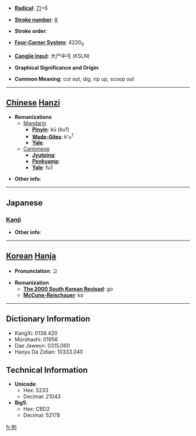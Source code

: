 * '''[[Wiktionary:Chinese radical index| Radical]]''': [[Wiktionary:Chinese radical index 刀|刀]]+6

* '''[[Wiktionary:Chinese total strokes index|Stroke number]]''': [[Wiktionary:Chinese total strokes index 8|8]]

* '''Stroke order''': 

* '''[[Wiktionary:Chinese four corner index|Four-Corner System]]''': 4220<sub>0</sub>

* '''[[Wiktionary:Chinese Cangjie index|Cangjie input]]''': 大尸中弓 (KSLN)

* '''Graphical Significance and Origin''': 

* '''Common Meaning''': cut out, dig, rip up, scoop out

----

== [[Chinese]] [[Hanzi]] ==

* '''Romanizations'''
** [[Mandarin]]
*** '''[[Pinyin]]''': kū (ku1)
*** '''[[Wade-Giles]]''': k'u<sup>1</sup>
*** '''[[Yale]]''': 
**[[Cantonese]]
***'''[[Jyutping]]''':
***'''[[Penkyamp]]''': 
***'''[[Yale]]''': fu1

* '''Other info''': 

----

==Japanese==
===[[Kanji]]===
{{kanji|on readings=[[こ]] (ko)
|kun readings=[[えぐる]] (eguru)
}}

* '''Other info''':  

----

== [[Korean]] [[Hanja]] ==

* '''Pronunciation''': 고

* '''Romanization'''
** '''[[The 2000 South Korean Revised Romanization|The 2000 South Korean Revised]]''': go
** '''[[McCune-Reischauer]]''': ko

----

== Dictionary Information ==

* KangXi: 0138.420
* Morohashi: 01956
* Dae Jaweon: 0315.060
* Hanyu Da Zidian: 10333.040

== Technical Information ==

* '''Unicode''':
** Hex: 5233
** Decimal: 21043
* '''Big5''':
** Hex: CBD2
** Decimal: 52178

[[fr:刳]]